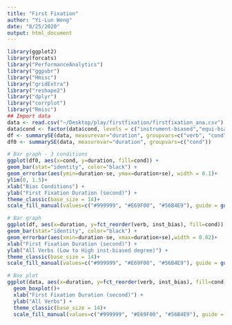 ```yaml
---
title: "First Fixation"
author: "Yi-Lun Weng"
date: "8/25/2020"
output: html_document
---
```


```r
library(ggplot2)
library(forcats)
library("PerformanceAnalytics")
library("ggpubr")
library("Hmisc")
library("gridExtra")
library("reshape2")
library("dplyr")
library("corrplot")
library("Rmisc")
## Import data
data <- read.csv("~/Desktop/play/firstfixation/firstfixation_ana.csv")
data$cond <- factor(data$cond, levels = c("instrument-biased","equi-biased","modifier-biased"),ordered = TRUE)
df <- summarySE(data, measurevar="duration", groupvars=c("verb", "cond", "inst_bias"))
df0 <- summarySE(data, measurevar="duration", groupvars=c("cond"))
```

```r
# Bar graph - 3 conditions
ggplot(df0, aes(x=cond, y=duration, fill=cond)) + 
geom_bar(stat="identity", color="black") +
geom_errorbar(aes(ymin=duration-se, ymax=duration+se), width = 0.1)+
ylim(0, 1.5)+
xlab("Bias Conditions") +
ylab("First Fixation Duration (second)") +
theme_classic(base_size = 14)+
scale_fill_manual(values=c("#999999", "#E69F00", "#56B4E9"), guide = guide_legend(title = "Bias Conditions"))
```

```r
# Bar graph
ggplot(df, aes(x=duration, y=fct_reorder(verb, inst_bias), fill=cond)) + 
geom_bar(stat="identity", color="black") +
geom_errorbar(aes(xmin=duration-se, xmax=duration+se),width = 0.02)+
xlab("First Fixation Duration (second)") +
ylab("All Verbs (Low to High inst-biased degree)") +
theme_classic(base_size = 14)+
scale_fill_manual(values=c("#999999", "#E69F00", "#56B4E9"), guide = guide_legend(title = "Bias Conditions"))
```

```r
# Box plot
ggplot(data, aes(x=duration, y=fct_reorder(verb, inst_bias), fill=cond)) + 
  geom_boxplot()+
  xlab("First Fixation Duration (second)") +
  ylab("All Verbs") +
  theme_classic(base_size = 14)+
  scale_fill_manual(values=c("#999999", "#E69F00", "#56B4E9"), guide = guide_legend(title = "Bias Conditions"))
```
